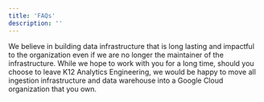 ```yaml
---
title: 'FAQs'
description: ''
---
```


<Accordion title="What happens to my data warehouse should I choose to lead K12 Analytics Engineering?">
We believe in building data infrastructure that is long lasting and impactful to the organization even if we are no longer the maintainer of the infrastructure. While we hope to work with you for a long time, should you choose to leave K12 Analytics Engineering, we would be happy to move all ingestion infrastructure and data warehouse into a Google Cloud organization that you own. 
</Accordion>
